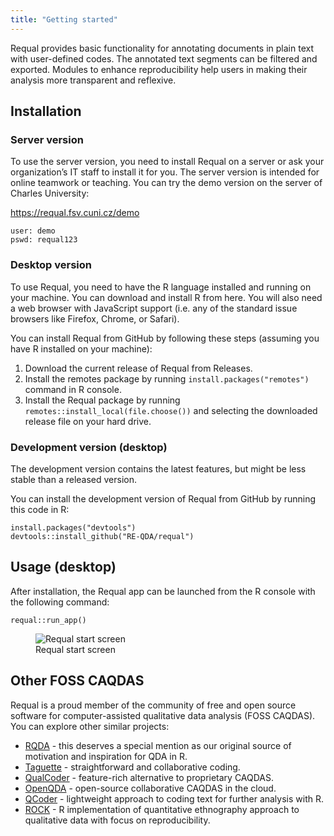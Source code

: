 ```yaml
---
title: "Getting started"
---
```


Requal provides basic functionality for annotating documents in plain text with user-defined codes. The annotated text segments can be filtered and exported. Modules to enhance reproducibility help users in making their analysis more transparent and reflexive.

## Installation

### Server version

To use the server version, you need to install Requal on a server or ask your organization's IT staff to install it for you. The server version is intended for online teamwork or teaching. You can try the demo version on the server of Charles University:

:::{.center}

[https://requal.fsv.cuni.cz/demo](https://requal.fsv.cuni.cz/demo)


```
user: demo
pswd: requal123
```
:::

### Desktop version

To use Requal, you need to have the R language installed and running on your machine. You can download and install R from here. You will also need a web browser with JavaScript support (i.e. any of the standard issue browsers like Firefox, Chrome, or Safari).

You can install Requal from GitHub by following these steps (assuming you have R installed on your machine):

1. Download the current release of Requal from Releases.
2. Install the remotes package by running `install.packages("remotes")` command in R console.
3. Install the Requal package by running `remotes::install_local(file.choose())` and selecting the downloaded release file on your hard drive.

### Development version (desktop)

The development version contains the latest features, but might be less stable than a released version.

You can install the development version of Requal from GitHub by running this code in R:

```
install.packages("devtools")
devtools::install_github("RE-QDA/requal")
```

## Usage (desktop)

After installation, the Requal app can be launched from the R console with the following command:

```
requal::run_app()
```

![Requal start screen](https://user-images.githubusercontent.com/101122661/198824139-56f614af-90e5-46c0-a265-db3d89a54741.png)

## Other FOSS CAQDAS

Requal is a proud member of the community of free and open source software for computer-assisted qualitative data analysis (FOSS CAQDAS). You can explore other similar projects:

- [RQDA](https://rqda.r-forge.r-project.org/) - this deserves a special mention as our original source of motivation and inspiration for QDA in R.
- [Taguette](https://www.taguette.org/) - straightforward and collaborative coding.
- [QualCoder](https://qualcoder.wordpress.com/) - feature-rich alternative to proprietary CAQDAS.
- [OpenQDA](https://openqda.org/) - open-source collaborative CAQDAS in the cloud.
- [QCoder](https://github.com/ropenscilabs/qcoder) - lightweight approach to coding text for further analysis with R.
- [ROCK](https://r-packages.gitlab.io/rock/) - R implementation of quantitative ethnography approach to qualitative data with focus on reproducibility.